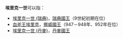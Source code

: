 '''埃里克一世'''可以指：
* [[埃里克一世_(瑞典)|埃里克一世 (瑞典)]]，[[瑞典國王|瑞典國王]]（9世紀初期在位）
* [[血斧王埃里克|血斧王埃里克]]，[[挪威國王|挪威國王]]（947－948年、952年在位）
* [[埃里克一世_(丹麥)|埃里克一世 (丹麥)]]，[[丹麥國王|丹麥國王]]
{{disambig|Cat=五字人名消歧義}}